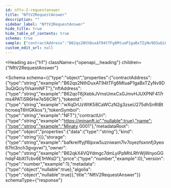 ```yaml
---
id: nftv-2-requestanswer
title: "NftV2RequestAnswer"
description: ""
sidebar_label: "NftV2RequestAnswer"
hide_title: true
hide_table_of_contents: true
schema: true
sample: {"contractAddress":"B62qs2NthDuxAT94tTFg6MtuaP1gaBxTZyNv9D3uQiQciy1VsaimNFT","nftAddress":"B62qoT6jXebkJVmsUmxCxGJmvHJUXPNF417rms4PATi5R6Hw7e56CRt","tokenId":"wXqDrUzWtK58CaWCzN2g3zseU275dhSnRtBthcroeqT6HGKkos","tokenSymbol":"NFT","contractUri":"https://minanft.io","name":"Minaty 0001","metadataRoot":{"data":"string","kind":"string"},"storage":"bafkreiffyjf6lpxw5uzniwam7lv7oyezfsxnnfj3yeo67ht3nch3gvgvwi","owner":"B62qkX4VQYdmgc7dmLyiPpMhLRfrWjWnyoGGhdqF4bXtTcbv6E1HWsD","price":0,"version":1,"metadata":{},"algolia":{}}
custom_edit_url: null
---
```



<Heading
  as={"h1"}
  className={"openapi__heading"}
  children={"NftV2RequestAnswer"}
>
</Heading>





<Schema
  schema={{"type":"object","properties":{"contractAddress":{"type":"string","example":"B62qs2NthDuxAT94tTFg6MtuaP1gaBxTZyNv9D3uQiQciy1VsaimNFT"},"nftAddress":{"type":"string","example":"B62qoT6jXebkJVmsUmxCxGJmvHJUXPNF417rms4PATi5R6Hw7e56CRt"},"tokenId":{"type":"string","example":"wXqDrUzWtK58CaWCzN2g3zseU275dhSnRtBthcroeqT6HGKkos"},"tokenSymbol":{"type":"string","example":"NFT"},"contractUri":{"type":"string","example":"https://minanft.io","nullable":true},"name":{"type":"string","example":"Minaty 0001"},"metadataRoot":{"type":"object","properties":{"data":{"type":"string"},"kind":{"type":"string"}}},"storage":{"type":"string","example":"bafkreiffyjf6lpxw5uzniwam7lv7oyezfsxnnfj3yeo67ht3nch3gvgvwi"},"owner":{"type":"string","example":"B62qkX4VQYdmgc7dmLyiPpMhLRfrWjWnyoGGhdqF4bXtTcbv6E1HWsD"},"price":{"type":"number","example":0},"version":{"type":"number","example":1},"metadata":{"type":"object","nullable":true},"algolia":{"type":"object","nullable":true}},"title":"NftV2RequestAnswer"}}
  schemaType={"response"}
>
  
</Schema>
            